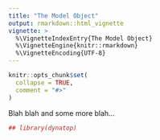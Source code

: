 ```yaml
---
title: "The Model Object"
output: rmarkdown::html_vignette
vignette: >
  %\VignetteIndexEntry{The Model Object}
  %\VignetteEngine{knitr::rmarkdown}
  %\VignetteEncoding{UTF-8}
---
```


```r
knitr::opts_chunk$set(
  collapse = TRUE,
  comment = "#>"
)
```
Blah blah and some more blah...
```r
## library(dynatop)
```
